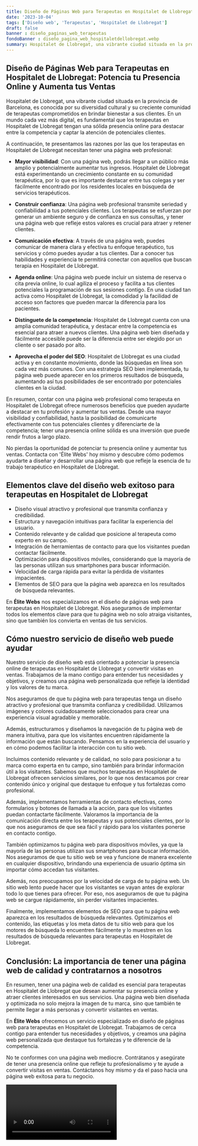 ```yaml
---
title: Diseño de Páginas Web para Terapeutas en Hospitalet de Llobregat
date: '2023-10-04'
tags: ['Diseño web', 'Terapeutas', 'Hospitalet de Llobregat']
draft: false
banner : diseño_paginas_web_terapeutas
fondoBanner : diseño_pagina_web_hospitaletdellobregat.webp
summary: Hospitalet de Llobregat, una vibrante ciudad situada en la provincia de Barcelona, es conocida por su diversidad cultural y su creciente comunidad de terapeutas comprometidos en brindar bienestar a sus clientes. En un mundo cada vez más digital, es fundamental que los terapeutas en Hospitalet de Llobregat tengan una sólida presencia online para destacar entre la competencia y captar la atención de potenciales clientes. 
---
```


## Diseño de Páginas Web para Terapeutas en Hospitalet de Llobregat: Potencia tu Presencia Online y Aumenta tus Ventas 

Hospitalet de Llobregat, una vibrante ciudad situada en la provincia de Barcelona, es conocida por su diversidad cultural y su creciente comunidad de terapeutas comprometidos en brindar bienestar a sus clientes. En un mundo cada vez más digital, es fundamental que los terapeutas en Hospitalet de Llobregat tengan una sólida presencia online para destacar entre la competencia y captar la atención de potenciales clientes. 

A continuación, te presentamos las razones por las que los terapeutas en Hospitalet de Llobregat necesitan tener una página web profesional:

- **Mayor visibilidad**: Con una página web, podrás llegar a un público más amplio y potencialmente aumentar tus ingresos. Hospitalet de Llobregat está experimentando un crecimiento constante en su comunidad terapéutica, por lo que es importante destacar entre tus colegas y ser fácilmente encontrado por los residentes locales en búsqueda de servicios terapéuticos.

- **Construir confianza**: Una página web profesional transmite seriedad y confiabilidad a tus potenciales clientes. Los terapeutas se esfuerzan por generar un ambiente seguro y de confianza en sus consultas, y tener una página web que refleje estos valores es crucial para atraer y retener clientes.

- **Comunicación efectiva**: A través de una página web, puedes comunicar de manera clara y efectiva tu enfoque terapéutico, tus servicios y cómo puedes ayudar a tus clientes. Dar a conocer tus habilidades y experiencia te permitirá conectar con aquellos que buscan terapia en Hospitalet de Llobregat.

- **Agenda online**: Una página web puede incluir un sistema de reserva o cita previa online, lo cual agiliza el proceso y facilita a tus clientes potenciales la programación de sus sesiones contigo. En una ciudad tan activa como Hospitalet de Llobregat, la comodidad y la facilidad de acceso son factores que pueden marcar la diferencia para los pacientes.

- **Distínguete de la competencia**: Hospitalet de Llobregat cuenta con una amplia comunidad terapéutica, y destacar entre la competencia es esencial para atraer a nuevos clientes. Una página web bien diseñada y fácilmente accesible puede ser la diferencia entre ser elegido por un cliente o ser pasado por alto.

- **Aprovecha el poder del SEO**: Hospitalet de Llobregat es una ciudad activa y en constante movimiento, donde las búsquedas en línea son cada vez más comunes. Con una estrategia SEO bien implementada, tu página web puede aparecer en los primeros resultados de búsqueda, aumentando así tus posibilidades de ser encontrado por potenciales clientes en la ciudad.

En resumen, contar con una página web profesional como terapeuta en Hospitalet de Llobregat ofrece numerosos beneficios que pueden ayudarte a destacar en tu profesión y aumentar tus ventas. Desde una mayor visibilidad y confiabilidad, hasta la posibilidad de comunicarte efectivamente con tus potenciales clientes y diferenciarte de la competencia; tener una presencia online sólida es una inversión que puede rendir frutos a largo plazo.

No pierdas la oportunidad de potenciar tu presencia online y aumentar tus ventas. Contacta con 'Élite Webs' hoy mismo y descubre cómo podemos ayudarte a diseñar y desarrollar una página web que refleje la esencia de tu trabajo terapéutico en Hospitalet de Llobregat.

<GifSeo />

<Cta />

## Elementos clave del diseño web exitoso para terapeutas en Hospitalet de Llobregat

- Diseño visual atractivo y profesional que transmita confianza y credibilidad.
- Estructura y navegación intuitivas para facilitar la experiencia del usuario.
- Contenido relevante y de calidad que posicione al terapeuta como experto en su campo.
- Integración de herramientas de contacto para que los visitantes puedan contactar fácilmente.
- Optimización para dispositivos móviles, considerando que la mayoría de las personas utilizan sus smartphones para buscar información.
- Velocidad de carga rápida para evitar la pérdida de visitantes impacientes.
- Elementos de SEO para que la página web aparezca en los resultados de búsqueda relevantes.

En **Élite Webs** nos especializamos en el diseño de páginas web para terapeutas en Hospitalet de Llobregat. Nos aseguramos de implementar todos los elementos clave para que tu página web no solo atraiga visitantes, sino que también los convierta en ventas de tus servicios.

## Cómo nuestro servicio de diseño web puede ayudar

Nuestro servicio de diseño web está orientado a potenciar la presencia online de terapeutas en Hospitalet de Llobregat y convertir visitas en ventas. Trabajamos de la mano contigo para entender tus necesidades y objetivos, y creamos una página web personalizada que refleje la identidad y los valores de tu marca.

Nos aseguramos de que tu página web para terapeutas tenga un diseño atractivo y profesional que transmita confianza y credibilidad. Utilizamos imágenes y colores cuidadosamente seleccionados para crear una experiencia visual agradable y memorable.

Además, estructuramos y diseñamos la navegación de tu página web de manera intuitiva, para que los visitantes encuentren rápidamente la información que están buscando. Pensamos en la experiencia del usuario y en cómo podemos facilitar la interacción con tu sitio web.

Incluimos contenido relevante y de calidad, no solo para posicionar a tu marca como experta en tu campo, sino también para brindar información útil a los visitantes. Sabemos que muchos terapeutas en Hospitalet de Llobregat ofrecen servicios similares, por lo que nos destacamos por crear contenido único y original que destaque tu enfoque y tus fortalezas como profesional.

Además, implementamos herramientas de contacto efectivas, como formularios y botones de llamada a la acción, para que los visitantes puedan contactarte fácilmente. Valoramos la importancia de la comunicación directa entre los terapeutas y sus potenciales clientes, por lo que nos aseguramos de que sea fácil y rápido para los visitantes ponerse en contacto contigo.

También optimizamos tu página web para dispositivos móviles, ya que la mayoría de las personas utilizan sus smartphones para buscar información. Nos aseguramos de que tu sitio web se vea y funcione de manera excelente en cualquier dispositivo, brindando una experiencia de usuario óptima sin importar cómo accedan tus visitantes.

Además, nos preocupamos por la velocidad de carga de tu página web. Un sitio web lento puede hacer que los visitantes se vayan antes de explorar todo lo que tienes para ofrecer. Por eso, nos aseguramos de que tu página web se cargue rápidamente, sin perder visitantes impacientes.

Finalmente, implementamos elementos de SEO para que tu página web aparezca en los resultados de búsqueda relevantes. Optimizamos el contenido, las etiquetas y los meta datos de tu sitio web para que los motores de búsqueda lo encuentren fácilmente y lo muestren en los resultados de búsqueda relevantes para terapeutas en Hospitalet de Llobregat.

## Conclusión: La importancia de tener una página web de calidad y contratarnos a nosotros

En resumen, tener una página web de calidad es esencial para terapeutas en Hospitalet de Llobregat que desean aumentar su presencia online y atraer clientes interesados en sus servicios. Una página web bien diseñada y optimizada no solo mejora la imagen de tu marca, sino que también te permite llegar a más personas y convertir visitantes en ventas.

En **Élite Webs** ofrecemos un servicio especializado en diseño de páginas web para terapeutas en Hospitalet de Llobregat. Trabajamos de cerca contigo para entender tus necesidades y objetivos, y creamos una página web personalizada que destaque tus fortalezas y te diferencie de la competencia.

No te conformes con una página web mediocre. Contrátanos y asegúrate de tener una presencia online que refleje tu profesionalismo y te ayude a convertir visitas en ventas. Contáctanos hoy mismo y da el paso hacia una página web exitosa para tu negocio.

<Video />

<CtaBot job='Terapeutas' city='Hospitalet de Llobregat'/>

<Gmaps query='Hospitalet de Llobregat+españa+maps' />